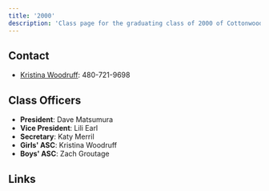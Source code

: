 ```yaml
---
title: '2000'
description: 'Class page for the graduating class of 2000 of Cottonwood High School.'
---
```


## Contact

- [Kristina Woodruff](mailto:gidgetkw@hotmail.com): 480-721-9698

## Class Officers

- **President**: Dave Matsumura
- **Vice President**: Lili Earl
- **Secretary**: Katy Merril
- **Girls' ASC**: Kristina Woodruff
- **Boys' ASC**: Zach Groutage

## Links


<CardGrid>
  <LinkCard
    title="Class of 2000 Facebook"
    href="https://www.facebook.com/groups/33078371625/"
    description="Official Facebook group for the class of 2000."
  />
</CardGrid>
